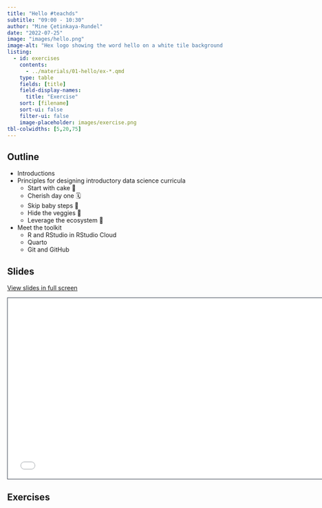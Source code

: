 ```yaml
---
title: "Hello #teachds"
subtitle: "09:00 - 10:30"
author: "Mine Çetinkaya-Rundel"
date: "2022-07-25"
image: "images/hello.png"
image-alt: "Hex logo showing the word hello on a white tile background with black tiles"
listing:
  - id: exercises
    contents:
      - ../materials/01-hello/ex-*.qmd
    type: table
    fields: [title]
    field-display-names:
      title: "Exercise"
    sort: [filename]
    sort-ui: false
    filter-ui: false
    image-placeholder: images/exercise.png
tbl-colwidths: [5,20,75]
---
```


## Outline

-   Introductions
-   Principles for designing introductory data science curricula
    -   Start with cake 🍰
    -   Cherish day one 🗓️
    -   Skip baby steps 🍼
    -   Hide the veggies 🥦
    -   Leverage the ecosystem 🌲
-   Meet the toolkit
    -   R and RStudio in RStudio Cloud
    -   Quarto
    -   Git and GitHub

## Slides

[View slides in full screen](../materials/01-hello/index.html)

```{=html}
<iframe class="slide-deck" src="../materials/01-hello/" height="420" width="747" style="border: 1px solid #2e3846;"></iframe>
```
## Exercises

::: {#exercises}
:::
